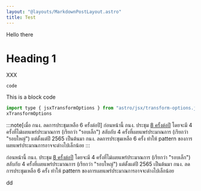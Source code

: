 ```yaml
---
layout: "@layouts/MarkdownPostLayout.astro"
title: Test
---
```


Hello there

# Heading 1

XXX

`code`

This is a block code

```js
import type { jsxTransformOptions } from "astro/jsx/transform-options.js"
xTransformOptions
```

:::note[เมื่อ กนง. ลดการประชุมเหลือ 6 ครั้งต่อปี]
ก่อนหน้านี้ กนง. ประชุม [8 ครั้งต่อปี](https://www.google.com) โดยจะมี 4 ครั้งที่ไม่เผยแพร่ประมาณการ (เรียกว่า "รอบเล็ก") สลับกับ 4 ครั้งที่เผยแพร่ประมาณการ (เรียกว่า "รอบใหญ่") แต่ตั้งแต่ปี 2565 เป็นต้นมา กนง. ลดการประชุมเหลือ 6 ครั้ง ทำให้ pattern ของการเผยแพร่ประมาณการอาจจะต่างไปเล็กน้อย
:::

ก่อนหน้านี้ กนง. ประชุม [8 ครั้งต่อปี](https://www.google.com) โดยจะมี 4 ครั้งที่ไม่เผยแพร่ประมาณการ (เรียกว่า "รอบเล็ก") สลับกับ 4 ครั้งที่เผยแพร่ประมาณการ (เรียกว่า "รอบใหญ่") แต่ตั้งแต่ปี 2565 เป็นต้นมา กนง. ลดการประชุมเหลือ 6 ครั้ง ทำให้ pattern ของการเผยแพร่ประมาณการอาจจะต่างไปเล็กน้อย


dd
